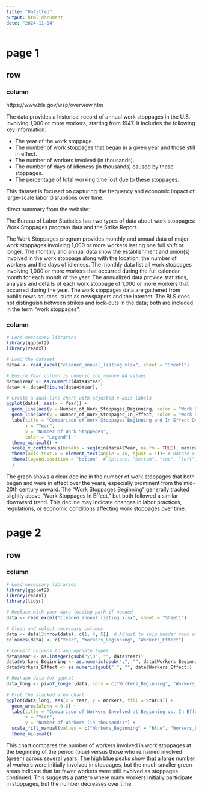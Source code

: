 ```yaml
---
title: "Untitled"
output: html_document
date: "2024-11-04"
---
```

# page 1

## row 

### column
https://www.bls.gov/wsp/overview.htm

The data provides a historical record of annual work stoppages in the U.S. involving 1,000 or more workers, starting from 1947. It includes the following key information:

- The year of the work stoppage.\
- The number of work stoppages that began in a given year and those still in effect.\
- The number of workers involved (in thousands).\
- The number of days of idleness (in thousands) caused by these stoppages.\
- The percentage of total working time lost due to these stoppages.\

This dataset is focused on capturing the frequency and economic impact of large-scale labor disruptions over time.

direct summary from the website:

The Bureau of Labor Statistics has two types of data about work stoppages: Work Stoppages program data and the Strike Report.

The Work Stoppages program provides monthly and annual data of major work stoppages involving 1,000 or more workers lasting one full shift or longer. The monthly and annual data show the establishment and union(s) involved in the work stoppage along with the location, the number of workers and the days of idleness. The monthly data list all work stoppages involving 1,000 or more workers that occurred during the full calendar month for each month of the year. The annualized data provide statistics, analysis and details of each work stoppage of 1,000 or more workers that occurred during the year. The work stoppages data are gathered from public news sources, such as newspapers and the Internet. The BLS does not distinguish between strikes and lock-outs in the data; both are included in the term "work stoppages".

### column

```r
# Load necessary libraries
library(ggplot2)
library(readxl)

# Load the dataset
data4 <- read_excel("cleaned_annual_listing.xlsx", sheet = "Sheet1")

# Ensure Year column is numeric and remove NA values
data4$Year <- as.numeric(data4$Year)
data4 <- data4[!is.na(data4$Year), ]

# Create a dual-line chart with adjusted x-axis labels
ggplot(data4, aes(x = Year)) +
  geom_line(aes(y = Number_of_Work_Stoppages_Beginning, color = "Work Stoppages Beginning", group = 1), na.rm = TRUE) +
  geom_line(aes(y = Number_of_Work_Stoppages_In_Effect, color = "Work Stoppages In Effect", group = 1), na.rm = TRUE) +
  labs(title = "Comparison of Work Stoppages Beginning and In Effect Over the Years",
       x = "Year",
       y = "Number of Work Stoppages",
       color = "Legend") +
  theme_minimal() +
  scale_x_continuous(breaks = seq(min(data4$Year, na.rm = TRUE), max(data4$Year, na.rm = TRUE), by = 5)) + # Show every 5th year
  theme(axis.text.x = element_text(angle = 45, hjust = 1))+ # Rotate x-axis labels
  theme(legend.position = "bottom"  # Options: "bottom", "top", "left", "right" or (x, y) coordinates
  )
```

The graph shows a clear decline in the number of work stoppages that both began and were in effect over the years, especially prominent from the mid-20th century onward. The "Work Stoppages Beginning" generally tracked slightly above "Work Stoppages In Effect," but both followed a similar downward trend. This decline may indicate changes in labor practices, regulations, or economic conditions affecting work stoppages over time.

# page 2 

## row

### column

```r
# Load necessary libraries
library(ggplot2)
library(readxl)
library(tidyr)

# Replace with your data loading path if needed
data <- read_excel("cleaned_annual_listing.xlsx", sheet = "Sheet1")

# Clean and select necessary columns
data <- data[3:nrow(data), c(1, 4, 5)]  # Adjust to skip header rows and select Year, Workers_Beginning, Workers_Effect
colnames(data) <- c("Year", "Workers_Beginning", "Workers_Effect")

# Convert columns to appropriate types
data$Year <- as.integer(gsub("\\D", "", data$Year))
data$Workers_Beginning <- as.numeric(gsub(",", "", data$Workers_Beginning))
data$Workers_Effect <- as.numeric(gsub(",", "", data$Workers_Effect))

# Reshape data for ggplot
data_long <- pivot_longer(data, cols = c("Workers_Beginning", "Workers_Effect"), names_to = "Status", values_to = "Workers")

# Plot the stacked area chart
ggplot(data_long, aes(x = Year, y = Workers, fill = Status)) +
  geom_area(alpha = 0.6) +
  labs(title = "Comparison of Workers Involved at Beginning vs. In Effect", 
       x = "Year", 
       y = "Number of Workers (in thousands)") +
  scale_fill_manual(values = c("Workers_Beginning" = "blue", "Workers_Effect" = "green")) +
  theme_minimal()

```

This chart compares the number of workers involved in work stoppages at the beginning of the period (blue) versus those who remained involved (green) across several years. The high blue peaks show that a large number of workers were initially involved in stoppages, but the much smaller green areas indicate that far fewer workers were still involved as stoppages continued. This suggests a pattern where many workers initially participate in stoppages, but the number decreases over time.